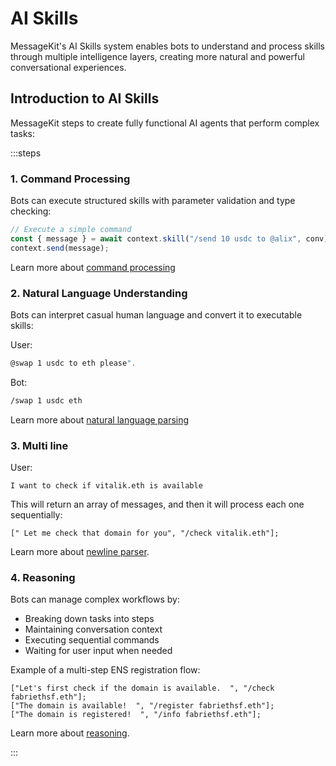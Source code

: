 # AI Skills

MessageKit's AI Skills system enables bots to understand and process skills through multiple intelligence layers, creating more natural and powerful conversational experiences.

## Introduction to AI Skills

MessageKit steps to create fully functional AI agents that perform complex tasks:

:::steps

### 1. Command Processing

Bots can execute structured skills with parameter validation and type checking:

```jsx
// Execute a simple command
const { message } = await context.skill("/send 10 usdc to @alix", conv);
context.send(message);
```

Learn more about [command processing](/skills/commands)

### 2. Natural Language Understanding

Bots can interpret casual human language and convert it to executable skills:

User:

```bash
@swap 1 usdc to eth please".
```

Bot:

```bash
/swap 1 usdc eth
```

Learn more about [natural language parsing](/skills/natural)

### 3. Multi line

User:

```
I want to check if vitalik.eth is available
```

This will return an array of messages, and then it will process each one sequentially:

```tsx [gpt.ts]
[" Let me check that domain for you", "/check vitalik.eth"];
```

Learn more about [newline parser](/skills/newline-parser.mdx).

### 4. Reasoning

Bots can manage complex workflows by:

- Breaking down tasks into steps
- Maintaining conversation context
- Executing sequential commands
- Waiting for user input when needed

Example of a multi-step ENS registration flow:

```tsx
["Let's first check if the domain is available.  ", "/check fabriethsf.eth"];
["The domain is available!  ", "/register fabriethsf.eth"];
["The domain is registered!  ", "/info fabriethsf.eth"];
```

Learn more about [reasoning](/skills/reasoning.mdx).

:::
